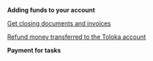 
**Adding funds to your account**

<FaqHowLongPayingInvoiceTake/>

<FaqCurrencyExchangeRate/>

<FaqAddMoney/>

<FaqDownloadPdf/>

[Get closing documents and invoices](/docs-new/guide/troubleshooting/support)

[Refund money transferred to the Toloka account](/docs-new/guide/troubleshooting/support)

**Payment for tasks**

<FaqSetTaskPrice/>

<FaqSetUpBudget/>

<FaqPayMoreOptionalFields/>

<FaqAwardsStatistics/>

<FaqTasksWithDifferentPrices/>
